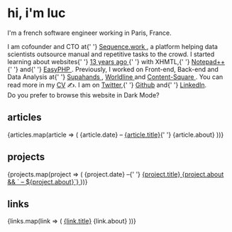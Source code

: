 


# hi, i'm luc

<Card>I'm a french software engineer working in Paris, France.</Card>

<Card>
  I am cofounder and CTO at{' '}
  <A newtab href="https://sequence.work">
    Sequence.work
  </A>
  , a platform helping data scientists outsource manual and repetitive tasks to the
  crowd.
</Card>

<Card>
  I started learning about websites{' '}
  <A newtab href="http://lu.leray.free.fr/acceuil.html">
    13 years ago
  </A>{' '}
  with XHMTL,{' '}
  <A newtab href="https://notepad-plus-plus.org/">
    Notepad++
  </A>{' '}
  and{' '}
  <A newtab href="http://www.easyphp.org/">
    EasyPHP
  </A>
  .
</Card>

<Card>
  Previously, I worked on Front-end, Back-end and Data Analysis at{' '}
  <A newtab href="https://www.supahands.com/">
    Supahands
  </A>
  , <A newtab href="https://worldline.com/">
    Worldline
  </A> and <A newtab href="https://www.contentsquare.com/">
    Content-Square
  </A>. You can read more in my <A href="static/resume-luc-leray.pdf">CV</A> ✍.
</Card>

<Card>
  I am on <A href="https://twitter.com/lucleray">Twitter</A>,{' '}
  <A href="https://github.com/lucleray">Github</A> and{' '}
  <A href="https://www.linkedin.com/in/lucleray/">LinkedIn</A>.
</Card>

<div style={{ textAlign: 'center', marginTop: '3em' }}>
  <label htmlFor="toggle-dark-mode" style={{ cursor: 'pointer' }}>
    Do you prefer to browse this website in Dark Mode?&nbsp;&nbsp;
  </label>
  <ToggleDarkMode id="toggle-dark-mode" />
</div>

## articles

<div>
  {articles.map(article => (
    <Card key={article.id}>
      <span>{article.date}</span> – <A href={article.url}>{article.title}</A>{' '}
      {article.about}
    </Card>
  ))}
</div>

## projects

<div>
  {projects.map(project => (
    <Card key={project.id}>
      <span>{project.date}</span> –{' '}
      <A href={project.url}>
        {project.title} {project.about && ` – ${project.about}`}
      </A>
    </Card>
  ))}
</div>

## links

<div>
  {links.map(link => (
    <Card key={link.id}>
      <A href={link.url}>{link.title}</A> {link.about}
    </Card>
  ))}
</div>
